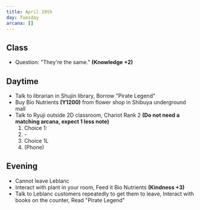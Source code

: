 ```yaml
---
title: April 19th
day: Tuesday
arcana: []
---
```


## Class
- Question: "They're the same." **(Knowledge +2)**

## Daytime
- Talk to librarian in Shujin library, Borrow "Pirate Legend"
- Buy Bio Nutrients **(Y1200)** from flower shop in Shibuya underground mall
- Talk to Ryuji outside 2D classroom, Chariot Rank 2 **(Do not need a matching arcana, expect 1 less note)**
    1. Choice 1:
    1. \-
    1. Choice 1L
    1. (Phone)

## Evening
- Cannot leave Leblanc
- Interact with plant in your room, Feed it Bio Nutrients **(Kindness +3)**
- Talk to Leblanc customers repeatedly to get them to leave, Interact with books on
the counter, Read "Pirate Legend"